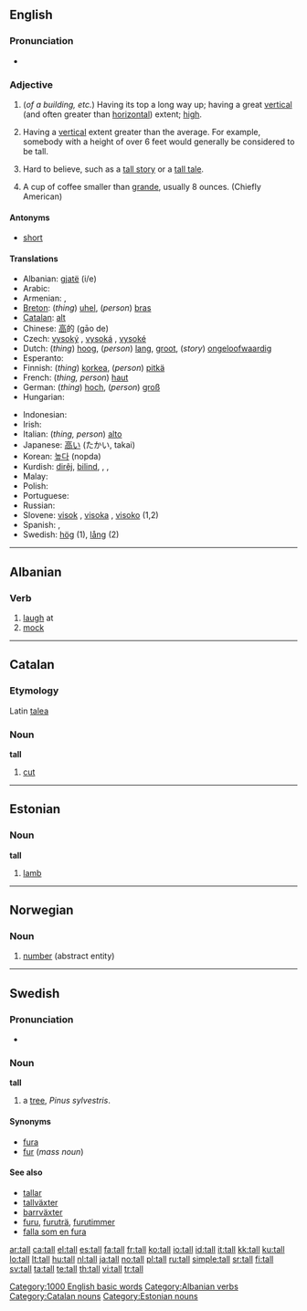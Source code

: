 {{also|tal|Tal}}
==English==

===Pronunciation===
* {{audio|en-us-tall.ogg|Audio (US)}}
*: {{rhymes|ɔːl}}

===Adjective===
{{en-adj|er}}

# (''of a building, etc.'') Having its top a long way up; having a great [[vertical]] (and often greater than [[horizontal]]) extent; [[high]].
# {{context|of a person}} Having a [[vertical]] extent greater than the average. For example, somebody with a height of over 6 feet would generally be considered to be tall.
# {{context|of a story}} Hard to believe, such as a [[tall story]] or a [[tall tale]].
# {{context|of a cup of coffee}} A cup of coffee smaller than [[grande]], usually 8 ounces. (Chiefly American)

====Antonyms====
* [[short]]

====Translations====
{{top}}
* Albanian: [[gjatë]] (i/e)
* Arabic: {{Arab|[[طويل]]}} {{unicode|(ʈawí:l)}}
* Armenian: {{t|hy|բարձր|sc=Armn|tr=barjr}}, {{t|hy|բարձրահասակ|sc=Armn|tr=barjrahasak}}
* [[Breton]]: (''thing'') [[uhel]], (''person'') [[bras]]
* [[Catalan]]: [[alt]]
* Chinese: [[高]]的 (gāo de)
* Czech: [[vysoký]] {{m}}, [[vysoká]] {{f}}, [[vysoké]] {{n}}
* Dutch: (''thing'') [[hoog]], (''person'') [[lang]], [[groot]], (''story'') [[ongeloofwaardig]]
* Esperanto: {{t-|eo|alta|xs=Esperanto}}
* Finnish: (''thing'') [[korkea]], (''person'') [[pitkä]]
* French: (''thing, person'') [[haut]]
* German: (''thing'') [[hoch]], (''person'') [[groß]]
* Hungarian: {{t+|hu|magas}}
{{mid}}
* Indonesian: {{t+|id|tinggi|xs=Indonesian}}
* Irish: {{t-|ga|ard|xs=Irish}}
* Italian: (''thing, person'') [[alto]]
* Japanese: [[高い]] (たかい, takai)
* Korean: [[높다]] (nopda)
* Kurdish: [[dirêj]], [[bilind]], {{KUchar|[[درێژ]]}}, {{KUchar|[[باڵا به‌رز]]}}, {{KUchar|[[باڵا هه‌ڵچوو]]}}
* Malay: {{t+|ms|tinggi|xs=Malay}}
* Polish: {{t+|pl|wysoki}}
* Portuguese: {{t+|pt|alto}}
* Russian: {{t+|ru|высокий|tr=vysókij|sc=Cyrl}}
* Slovene: [[visok]] {{m}}, [[visoka]] {{f}}, [[visoko]] {{n}} (1,2)
* Spanish: {{t+|es|alto|m}}, {{t-|es|alta|f}}
* Swedish: [[hög]] (1), [[lång]] (2)
{{bottom}}

[[Category:1000 English basic words]]

----

==Albanian==

===Verb===
{{infl|sq|verb}}

# [[laugh]] at
# [[mock]]

[[Category:Albanian verbs]]

----

==Catalan==

===Etymology===
Latin [[talea]]

===Noun===
'''tall'''

# [[cut]]

[[Category:Catalan nouns]]

----

==Estonian==

===Noun===
'''tall'''

# [[lamb]]

[[Category:Estonian nouns]]

----

==Norwegian==

===Noun===
{{infl|no|noun}}

# [[number]] (abstract entity)

{{tbot entry|Norwegian|number|2008|April|no}}

----

==Swedish==

===Pronunciation===
* {{audio|Sv-en tall.ogg|audio}}

===Noun===
'''tall'''

# a [[tree]], ''Pinus sylvestris''.

====Synonyms====
* [[fura]]
* [[fur]] (''mass noun'')

====See also====
* [[tallar]]
* [[tallväxter]]
* [[barrväxter]]
* [[furu]], [[furuträ]], [[furutimmer]]
* [[falla som en fura]]

[[ar:tall]]
[[ca:tall]]
[[el:tall]]
[[es:tall]]
[[fa:tall]]
[[fr:tall]]
[[ko:tall]]
[[io:tall]]
[[id:tall]]
[[it:tall]]
[[kk:tall]]
[[ku:tall]]
[[lo:tall]]
[[lt:tall]]
[[hu:tall]]
[[nl:tall]]
[[ja:tall]]
[[no:tall]]
[[pl:tall]]
[[ru:tall]]
[[simple:tall]]
[[sr:tall]]
[[fi:tall]]
[[sv:tall]]
[[ta:tall]]
[[te:tall]]
[[th:tall]]
[[vi:tall]]
[[tr:tall]]